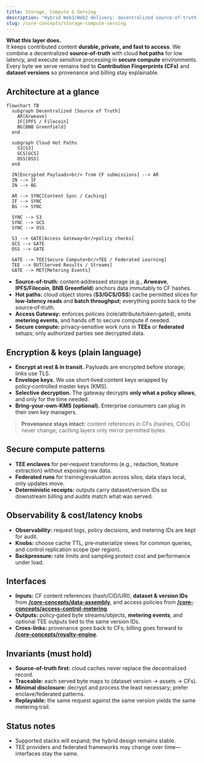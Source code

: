 ```yaml
---
title: Storage, Compute & Serving
description: "Hybrid Web3/Web2 delivery: decentralized source‑of‑truth + cloud hot paths, with secure compute and policy‑gated access."
slug: /core-concepts/storage-compute-serving
---
```


**What this layer does.**  
It keeps contributed content **durable, private, and fast to access**. We combine a decentralized **source‑of‑truth** with cloud **hot paths** for low latency, and execute sensitive processing in **secure compute** environments. Every byte we serve remains tied to **Contribution Fingerprints (CFs)** and **dataset versions** so provenance and billing stay explainable.


## Architecture at a glance

```mermaid
flowchart TB
  subgraph Decentralized [Source of Truth]
    AR[Arweave]
    IF[IPFS / Filecoin]
    BG[BNB Greenfield]
  end

  subgraph Cloud Hot Paths
    S3[S3]
    GCS[GCS]
    OSS[OSS]
  end

  IN[Encrypted Payloads<br/> from CF submissions] --> AR
  IN --> IF
  IN --> BG

  AR --> SYNC[Content Sync / Caching]
  IF --> SYNC
  BG --> SYNC

  SYNC --> S3
  SYNC --> GCS
  SYNC --> OSS

  S3 --> GATE[Access Gateway<br/>policy checks]
  GCS --> GATE
  OSS --> GATE

  GATE --> TEE[Secure Compute<br/>TEE / Federated Learning]
  TEE --> OUT[Served Results / Streams]
  GATE --> MET[Metering Events]

```

- **Source‑of‑truth:** content‑addressed storage (e.g., **Arweave**, **IPFS/Filecoin**, **BNB Greenfield**) anchors data immutably to CF hashes.  
- **Hot paths:** cloud object stores (**S3/GCS/OSS**) cache permitted slices for **low‑latency reads** and **batch throughput**; everything points back to the source‑of‑truth.  
- **Access Gateway:** enforces policies (role/attribute/token‑gated), emits **metering events**, and hands off to secure compute if needed.  
- **Secure compute:** privacy‑sensitive work runs in **TEEs** or **federated** setups; only authorized parties see decrypted data.


## Encryption & keys (plain language)

- **Encrypt at rest & in transit.** Payloads are encrypted before storage; links use TLS.  
- **Envelope keys.** We use short‑lived content keys wrapped by policy‑controlled master keys (KMS).  
- **Selective decryption.** The gateway decrypts **only what a policy allows**, and only for the time needed.  
- **Bring‑your‑own‑KMS (optional).** Enterprise consumers can plug in their own key managers.

> **Provenance stays intact:** content references in CFs (hashes, CIDs) never change; caching layers only mirror permitted bytes.


## Secure compute patterns

- **TEE enclaves** for per‑request transforms (e.g., redaction, feature extraction) without exposing raw data.  
- **Federated runs** for training/evaluation across silos; data stays local, only updates move.  
- **Deterministic receipts:** outputs carry dataset/version IDs so downstream billing and audits match what was served.


## Observability & cost/latency knobs

- **Observability:** request logs, policy decisions, and metering IDs are kept for audit.  
- **Knobs:** choose cache TTL, pre‑materialize views for common queries, and control replication scope (per region).  
- **Backpressure:** rate limits and sampling protect cost and performance under load.


## Interfaces

- **Inputs:** CF content references (hash/CID/URI), **dataset & version IDs** from **[/core-concepts/data-assembly](/core-concepts/data-assembly)**, and access policies from **[/core-concepts/access-control-metering](/core-concepts/access-control-metering)**.  
- **Outputs:** policy‑gated byte streams/objects, **metering events**, and optional TEE outputs tied to the same version IDs.  
- **Cross‑links:** provenance goes back to CFs; billing goes forward to **[/core-concepts/royalty-engine](/core-concepts/royalty-engine)**.


## Invariants (must hold)

- **Source‑of‑truth first:** cloud caches never replace the decentralized record.  
- **Traceable:** each served byte maps to (dataset version → assets → CFs).  
- **Minimal disclosure:** decrypt and process the least necessary; prefer enclave/federated patterns.  
- **Replayable:** the same request against the same version yields the same metering trail.


## Status notes

- Supported stacks will expand; the hybrid design remains stable.  
- TEE providers and federated frameworks may change over time—interfaces stay the same.
